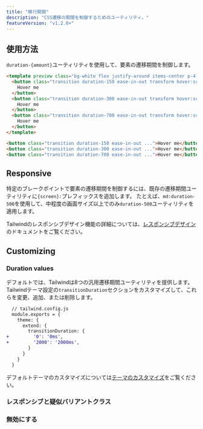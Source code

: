 ```yaml
---
title: "移行期間"
description: "CSS遷移の期間を制御するためのユーティリティ。"
featureVersion: "v1.2.0+"
---
```




## 使用方法

`duration-{amount}`ユーティリティを使用して、要素の遷移期間を制御します。

```html
<template preview class="bg-white flex justify-around items-center p-4 py-12">
  <button class="transition duration-150 ease-in-out transform hover:scale-125 bg-blue-500 text-white font-bold py-2 px-4 rounded">
    Hover me
  </button>
  <button class="transition duration-300 ease-in-out transform hover:scale-125 bg-blue-500 text-white font-bold py-2 px-4 rounded">
    Hover me
  </button>
  <button class="transition duration-700 ease-in-out transform hover:scale-125 bg-blue-500 text-white font-bold py-2 px-4 rounded">
    Hover me
  </button>
</template>

<button class="transition duration-150 ease-in-out ...">Hover me</button>
<button class="transition duration-300 ease-in-out ...">Hover me</button>
<button class="transition duration-700 ease-in-out ...">Hover me</button>
```

## Responsive

特定のブレークポイントで要素の遷移期間を制御するには、既存の遷移期間ユーティリティに`{screen}:`プレフィックスを追加します。
たとえば、`md:duration-500`を使用して、中程度の画面サイズ以上でのみ`duration-500`ユーティリティを適用します。

Tailwindのレスポンシブデザイン機能の詳細については、[レスポンシブデザイン](/docs/responsive-design)のドキュメントをご覧ください。

## Customizing

### Duration values

デフォルトでは、Tailwindは8つの汎用遷移期間ユーティリティを提供します。Tailwindテーマ設定の`transitionDuration`セクションをカスタマイズして、これらを変更、追加、または削除します。

```diff
  // tailwind.config.js
  module.exports = {
    theme: {
      extend: {
        transitionDuration: {
+         '0': '0ms',
+         '2000': '2000ms',
        }
      }
    }
  }
```

デフォルトテーマのカスタマイズについては[テーマのカスタマイズ](/docs/theme#customizing-the-default-theme)をご覧ください。

### レスポンシブと疑似バリアントクラス

<Variants plugin="transitionDuration" name="transition-duration" />

### 無効にする

<Disabling plugin="transitionDuration" name="transition-duration" />
